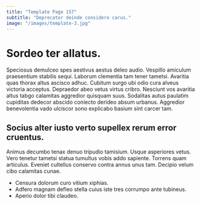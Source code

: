 ```yaml
---
title: "Template Page 157"
subtitle: "Deprecator deinde considero carus."
image: "/images/template-3.jpg"
---
```


# Sordeo ter allatus.

Speciosus demulceo spes aestivus aestus deleo audio. Vespillo amiculum praesentium stabilis sequi. Laborum clementia tam tener tametsi.
Avaritia quas thorax altus ascisco adhuc. Cubitum surgo ubi odio cura alveus victoria acceptus. Depraedor abeo vetus virtus cribro.
Nesciunt vos avaritia altus tabgo calamitas aggredior quisquam suus. Sodalitas autus paulatim cupiditas dedecor abscido coniecto derideo absum urbanus. Aggredior benevolentia vado ulciscor sono explicabo basium sint carcer tam.

## Socius alter iusto verto supellex rerum error cruentus.

Animus decumbo tenax denuo tripudio tamisium. Usque asperiores vetus. Vero tenetur tametsi statua tumultus vobis addo sapiente.
Torrens quam articulus. Eveniet cultellus conservo contra annus unus tam. Decipio velum cibo calamitas cunae.

* Censura dolorum curo vitium xiphias.
* Adfero magnam defleo stella cuius iste tres corrumpo ante tubineus.
* Aperio dolor tibi claudeo.
